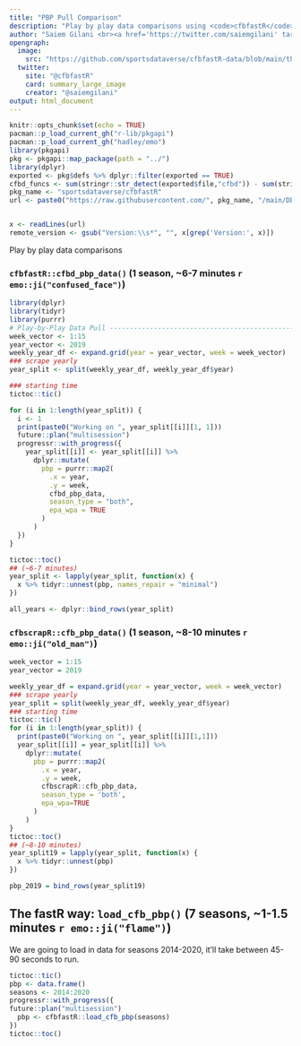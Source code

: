 ```yaml
---
title: "PBP Pull Comparison"
description: "Play by play data comparisons using <code>cfbfastR</code> and the now archived <code>cfbscrapR</code>."
author: "Saiem Gilani <br><a href='https://twitter.com/saiemgilani' target='blank'><img src='https://img.shields.io/twitter/follow/saiemgilani?color=blue&amp;label=%40saiemgilani&amp;logo=twitter&amp;style=for-the-badge' alt='@saiemgilani'/></a> <a href='https://github.com/saiemgilani' target='blank'><img src='https://img.shields.io/github/followers/saiemgilani?color=eee&amp;logo=Github&amp;style=for-the-badge' alt='@saiemgilani'/></a>"
opengraph:
  image: 
    src: "https://github.com/sportsdataverse/cfbfastR-data/blob/main/themes/social_card_cfbfastR_final_quote.png?raw=true"
  twitter:
    site: "@cfbfastR"
    card: summary_large_image
    creator: "@saiemgilani"
output: html_document
---
```


```r
knitr::opts_chunk$set(echo = TRUE)
pacman::p_load_current_gh("r-lib/pkgapi")
pacman::p_load_current_gh("hadley/emo")
library(pkgapi)
pkg <- pkgapi::map_package(path = "../")
library(dplyr)
exported <- pkg$defs %>% dplyr::filter(exported == TRUE)
cfbd_funcs <- sum(stringr::str_detect(exported$file,"cfbd")) - sum(stringr::str_detect(exported$file,"cfbd_pbp_data"))
pkg_name <- "sportsdataverse/cfbfastR"
url <- paste0("https://raw.githubusercontent.com/", pkg_name, "/main/DESCRIPTION")


x <- readLines(url)
remote_version <- gsub("Version:\\s*", "", x[grep('Version:', x)])
```

Play by play data comparisons

### **`cfbfastR::cfbd_pbp_data()`** (1 season, \~6-7 minutes `r emo::ji("confused_face")`)

```r
library(dplyr)
library(tidyr)
library(purrr)
# Play-by-Play Data Pull --------------------------------------------------
week_vector <- 1:15
year_vector <- 2019
weekly_year_df <- expand.grid(year = year_vector, week = week_vector)
### scrape yearly
year_split <- split(weekly_year_df, weekly_year_df$year)

### starting time
tictoc::tic()

for (i in 1:length(year_split)) {
  i <- 1
  print(paste0("Working on ", year_split[[i]][1, 1]))
  future::plan("multisession")
  progressr::with_progress({
    year_split[[i]] <- year_split[[i]] %>%
      dplyr::mutate(
        pbp = purrr::map2(
          .x = year,
          .y = week,
          cfbd_pbp_data,
          season_type = "both",
          epa_wpa = TRUE
        )
      )
  })
}

tictoc::toc()
## (~6-7 minutes)
year_split <- lapply(year_split, function(x) {
  x %>% tidyr::unnest(pbp, names_repair = "minimal")
})

all_years <- dplyr::bind_rows(year_split)
```

### **`cfbscrapR::cfb_pbp_data()`** (1 season, \~8-10 minutes `r emo::ji("old_man")`)

```r
week_vector = 1:15
year_vector = 2019

weekly_year_df = expand.grid(year = year_vector, week = week_vector)
### scrape yearly
year_split = split(weekly_year_df, weekly_year_df$year)
### starting time
tictoc::tic()
for (i in 1:length(year_split)) {
  print(paste0("Working on ", year_split[[i]][1,1]))
  year_split[[i]] = year_split[[i]] %>% 
    dplyr::mutate(
      pbp = purrr::map2(
        .x = year,
        .y = week,
        cfbscrapR::cfb_pbp_data,
        season_type = 'both',
        epa_wpa=TRUE
      )
    )
}
tictoc::toc()
## (~8-10 minutes)
year_split19 = lapply(year_split, function(x) {
  x %>% tidyr::unnest(pbp)
})

pbp_2019 = bind_rows(year_split19)
```

## **The fastR way**: `load_cfb_pbp()` (7 seasons, \~1-1.5 minutes `r emo::ji("flame")`)

We are going to load in data for seasons 2014-2020, it'll take between 45-90 seconds to run.

```r
tictoc::tic()
pbp <- data.frame()
seasons <- 2014:2020
progressr::with_progress({
future::plan("multisession")
  pbp <- cfbfastR::load_cfb_pbp(seasons)
})
tictoc::toc()

```
